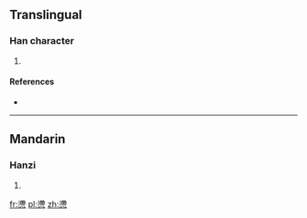 ==Translingual==

===Han character===
{{Han char|rn=61|rad=心|as=14|sn=18|four=3433<sub>2</sub>|canj=水月心 (EBP), XXX水月 (XXXEB)}}

# {{defn|Han|sort=心14}}

====References====
* {{Han ref|kx=0406.240|dkj=11363|dj=0747.210|hdz=42364.010|uh=61D8|ud=25048|bh=EFC7|bd=61383}}

----

==Mandarin==

===Hanzi===
{{cmn-hanzi|pin=[[chì]] ([[chi4]])|wg=ch'ih<sup>4</sup>}}

# {{defn|lang=cmn|sort=心14}}

[[fr:懘]]
[[pl:懘]]
[[zh:懘]]